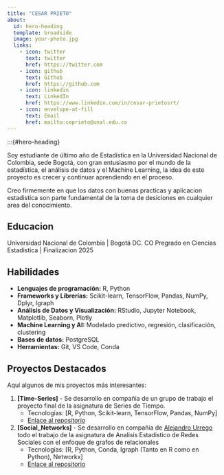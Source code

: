 ```yaml
---
title: "CESAR PRIETO"
about: 
  id: hero-heading
  template: broadside
  image: your-photo.jpg
  links:
    - icon: twitter
      text: twitter
      href: https://twitter.com
    - icon: github
      text: Github
      href: https://github.com
    - icon: linkedin
      text: LinkedIn
      href: https://www.linkedin.com/in/cesar-prietosrt/
    - icon: envelope-at-fill
      text: Email
      href: mailto:ceprieto@unal.edu.co 
---
```


:::{#hero-heading}

Soy estudiante de último año de Estadística en la Universidad Nacional de Colombia, sede Bogotá, con gran entusiasmo por el mundo de la estadística, el análisis de datos y el Machine Learning, la idea de este proyecto es crecer y continuar aprendiendo en el proceso. 

Creo firmemente en que los datos con buenas practicas y aplicacion estadistica son parte fundamental de la toma de desiciones en cualquier area del conocimiento. 

## Educacion

Universidad Nacional de Colombia | Bogotá DC. CO
Pregrado en Ciencias Estadistica | Finalizacion 2025

## Habilidades
- **Lenguajes de programación:** R, Python
- **Frameworks y Librerías:** Scikit-learn, TensorFlow, Pandas, NumPy, Dplyr, Igraph
- **Análisis de Datos y Visualización:** RStudio, Jupyter Notebook, Matplotlib, Seaborn, Plotly
- **Machine Learning y AI:** Modelado predictivo, regresión, clasificación, clustering
- **Bases de datos:** PostgreSQL
- **Herramientas:** Git, VS Code, Conda

## Proyectos Destacados
Aquí algunos de mis proyectos más interesantes:

   1. **[Time-Series]** - Se desarrollo en compañia de un grupo de trabajo el proyecto final de la asignatura de Series de Tiempo.
      - Tecnologías: [R, Python, Scikit-learn, TensorFlow, Pandas, NumPy]
      - [Enlace al repositorio](https://github.com/CapStats-ML/Time-series)

   2. **[Social_Networks]** - Se desarrollo en compañia de [Alejandro Urrego](https://github.com/aurreg) todo el trabajo de la asignatura de Analisis Estadistico de Redes Sociales con el enfoque de grafos de relacionales
      - Tecnologías: [R, Python, Conda, Igraph (Tanto en R como en Python), Networkx]
      - [Enlace al repositorio](https://github.com/CapStats-ML/Social_Networks)

<!-- Google tag (gtag.js) -->
<script async src="https://www.googletagmanager.com/gtag/js?id=G-H0F3YKCDW7"></script>
<script>
  window.dataLayer = window.dataLayer || [];
  function gtag(){dataLayer.push(arguments);}
  gtag('js', new Date());

  gtag('config', 'G-H0F3YKCDW7');
</script>